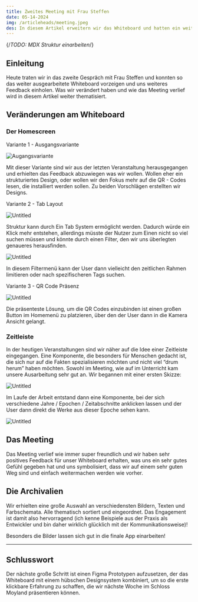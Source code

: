 ```yaml
---
title: Zweites Meeting mit Frau Steffen
date: 05-14-2024
img: /articleheads/meeting.jpeg
des: In diesem Artikel erweitern wir das Whiteboard und hatten ein weiteres Meeting mit Frau Steffen.
---
```

{/*TODO: MDX Struktur einarbeiten*/}
## Einleitung

Heute traten wir in das zweite Gespräch mit Frau Steffen und konnten so das weiter ausgearbeitete Whiteboard vorzeigen und uns weiteres Feedback einholen. Was wir verändert haben und wie das Meeting verlief wird in diesem Artikel weiter thematisiert.

## Veränderungen am Whiteboard

### Der Homescreen

Variante 1 - Ausgangsvariante

![Augangsvariante](/articlecontents/wb-14-05-24/Untitled.png)

Mit dieser Variante sind wir aus der letzten Veranstaltung herausgegangen und erhielten das Feedback abzuwiegen was wir wollen. Wollen eher ein strukturiertes Design, oder wollen wir den Fokus mehr auf die QR - Codes lesen, die installiert werden sollen. Zu beiden Vorschlägen erstellten wir Designs.

Variante 2 - Tab Layout

![Untitled](/articlecontents/wb-14-05-24/Untitled1.png)

Struktur kann durch Ein Tab System ermöglicht werden. Dadurch würde ein Klick mehr entstehen, allerdings müsste der Nutzer zum Einen nicht so viel suchen müssen und könnte durch einen Filter, den wir uns überlegten genaueres herausfinden.

![Untitled](/articlecontents/wb-14-05-24/Untitled2.png)

In diesem Filtermenü kann der User dann vielleicht den zeitlichen Rahmen limitieren oder nach spezifischeren Tags suchen. 

Variante 3 - QR Code Präsenz

![Untitled](/articlecontents/wb-14-05-24/Untitled3.png)

Die präsenteste Lösung, um die QR Codes einzubinden ist einen großen Button im Homemenü zu platzieren, über den der User dann in die Kamera Ansicht gelangt.

### Zeitleiste

In der heutigen Veranstaltungen sind wir näher auf die Idee einer Zeitleiste eingegangen. Eine Komponente, die besonders für Menschen gedacht ist, die sich nur auf die Fakten spezialisieren möchten und nicht viel “drum herum” haben möchten. Sowohl im Meeting, wie auf im Unterricht kam unsere Ausarbeitung sehr gut an. Wir begannen mit einer ersten Skizze:

![Untitled](/articlecontents/wb-14-05-24/Untitled4.png)

Im Laufe der Arbeit entstand dann eine Komponente, bei der sich verschiedene Jahre / Epochen / Zeitabschnitte anklicken lassen und der User dann direkt die Werke aus dieser Epoche sehen kann.

![Untitled](/articlecontents/wb-14-05-24/Untitled4.png)

## Das Meeting

Das Meeting verlief wie immer super freundlich und wir haben sehr positives Feedback für unser Whiteboard erhalten, was uns ein sehr gutes Gefühl gegeben hat und uns symbolisiert, dass wir auf einem sehr guten Weg sind und einfach weitermachen werden wie vorher. 

## Die Archivalien

Wir erhielten eine große Auswahl an verschiedensten Bildern, Texten und Farbschemata. Alle thematisch sortiert und eingeordnet. Das Engagement ist damit also hervorragend (ich kenne Beispiele aus der Praxis als Entwickler und bin daher wirklich glücklich mit der Kommunikationsweise)!

Besonders die Bilder lassen sich gut in die finale App einarbeiten!

---

## Schlusswort

Der nächste große Schritt ist einen Figma Prototypen aufzusetzen, der das Whiteboard mit einem hübschen Designsystem kombiniert, um so die erste klickbare Erfahrung zu schaffen, die wir nächste Woche im Schloss Moyland präsentieren können.
